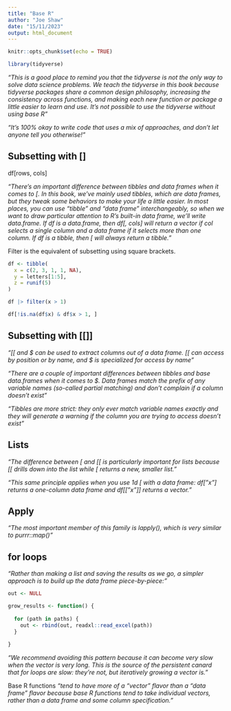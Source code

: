 ```yaml
---
title: "Base R"
author: "Joe Shaw"
date: "15/11/2023"
output: html_document
---
```


```r
knitr::opts_chunk$set(echo = TRUE)

library(tidyverse)
```

*"This is a good place to remind you that the tidyverse is not the only way to solve data science problems. We teach the tidyverse in this book because tidyverse packages share a common design philosophy, increasing the consistency across functions, and making each new function or package a little easier to learn and use. It’s not possible to use the tidyverse without using base R"*

*"It’s 100% okay to write code that uses a mix of approaches, and don’t let anyone tell you otherwise!"*

## Subsetting with []

df[rows, cols]

*"There’s an important difference between tibbles and data frames when it comes to [. In this book, we’ve mainly used tibbles, which are data frames, but they tweak some behaviors to make your life a little easier. In most places, you can use “tibble” and “data frame” interchangeably, so when we want to draw particular attention to R’s built-in data frame, we’ll write data.frame. If df is a data.frame, then df[, cols] will return a vector if col selects a single column and a data frame if it selects more than one column. If df is a tibble, then [ will always return a tibble."*

Filter is the equivalent of subsetting using square brackets.

```r

df <- tibble(
  x = c(2, 3, 1, 1, NA), 
  y = letters[1:5], 
  z = runif(5)
)

df |> filter(x > 1)

df[!is.na(df$x) & df$x > 1, ]

```

## Subsetting with [[]]

*"[[ and $ can be used to extract columns out of a data frame. [[ can access by position or by name, and $ is specialized for access by name"*

*"There are a couple of important differences between tibbles and base data.frames when it comes to $. Data frames match the prefix of any variable names (so-called partial matching) and don’t complain if a column doesn’t exist"*

*"Tibbles are more strict: they only ever match variable names exactly and they will generate a warning if the column you are trying to access doesn’t exist"*

## Lists

*"The difference between [ and [[ is particularly important for lists because [[ drills down into the list while [ returns a new, smaller list."*

*"This same principle applies when you use 1d [ with a data frame: df["x"] returns a one-column data frame and df[["x"]] returns a vector."*

## Apply

*"The most important member of this family is lapply(), which is very similar to purrr::map()"*

## for loops

*"Rather than making a list and saving the results as we go, a simpler approach is to build up the data frame piece-by-piece:"*

```r

out <- NULL

grow_results <- function() {
  
  for (path in paths) {
    out <- rbind(out, readxl::read_excel(path))
  }
  
}

```

*"We recommend avoiding this pattern because it can become very slow when the vector is very long. This is the source of the persistent canard that for loops are slow: they’re not, but iteratively growing a vector is."*

Base R functions *"tend to have more of a “vector” flavor than a “data frame” flavor because base R functions tend to take individual vectors, rather than a data frame and some column specification."*
